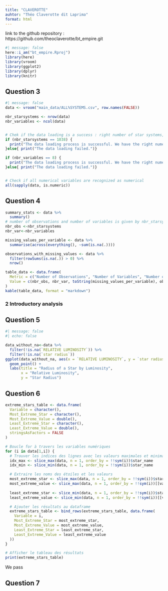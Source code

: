 ```yaml
---
title: "CLAVEROTTE"
auhtor: "Théo Claverotte dit Laprima"
format: html
---
```


link to the github repository : https://github.com/theoclaverotte/bt_empire.git

```r
#| message: false
here::i_am("bt_empire.Rproj")
library(here)
library(vroom)
library(ggplot2)
library(dplyr)
library(knitr)
```

## Question 3
```r
#| message: false
data <- vroom("main_data/ALL%SYSTEMS.csv", row.names(FALSE))

nbr_starsystems <- nrow(data)
nbr_variables <- ncol(data)


# Chek if the data loading is a success : right number of star systems, variables
if (nbr_starsystems == 1038) {
  print("The data loading process is successful. We have the right numer of star systems which is 1038")
}else{ print("The data loading failed.")}

if (nbr_variables == 8) {
  print("The data loading process is successful. We have the right numer of variables which is 8")
}else{ print("The data loading failed.")}


# Check if all numerical variables are recognized as numerical
all(sapply(data, is.numeric))
```

## Question 4
```r
summary_stats <- data %>%
  summary()
# number of observations and number of variables is given by nbr_starsystem and nbr_variables
nbr_obs <-nbr_starsystems
nbr_var<-nbr_variables

missing_values_per_variable <- data %>%
  summarise(across(everything(), ~sum(is.na(.))))

observations_with_missing_values <- data %>%
  filter(rowSums(is.na(.)) > 0) %>%
  nrow()

table_data <- data.frame(
  Metric = c("Number of Observations", "Number of Variables", "Number of Missing Values (Per Variable)", "Number of Observations with at Least One Missing Value"),
  Value = c(nbr_obs, nbr_var, toString(missing_values_per_variable), observations_with_missing_values)
)
kable(table_data, format = "markdown")
```

### 2 Introductory analysis
## Question 5
```r
#| message: false
#| echo: false

data_without_na<-data %>%
  filter(!is.na(`RELATIVE LUMINOSITY`)) %>%
  filter(!is.na(`star radius`))
ggplot(data_without_na, aes(x = `RELATIVE LUMINOSITY`, y = `star radius`) )+ 
  geom_point() + 
  labs(title = "Radius of a Star by Luminosity",
       x = "Relative Luminosity",
       y = "Star Radius") 
```

## Question 6
```r
extreme_stars_table <- data.frame(
  Variable = character(),
  Most_Extreme_Star = character(),
  Most_Extreme_Value = double(),
  Least_Extreme_Star = character(),
  Least_Extreme_Value = double(),
  stringsAsFactors = FALSE
)

# Boucle for à travers les variables numériques
for (i in data[1,i]) {
  # Trouver les indices des lignes avec les valeurs maximales et minimales
  idx_max <- slice_max(data, n = 1, order_by = !!sym(i))$star_name
  idx_min <- slice_min(data, n = 1, order_by = !!sym(i))$star_name

  # Extraire les noms des étoiles et les valeurs
  most_extreme_star <- slice_max(data, n = 1, order_by = !!sym(i))$star_name
  most_extreme_value <- slice_max(data, n = 1, order_by = !!sym(i))[[variable]]
  
  least_extreme_star <- slice_min(data, n = 1, order_by = !!sym(i))$star_name
  least_extreme_value <- slice_min(data, n = 1, order_by = !!sym(i))[[variable]]

  # Ajouter les résultats au dataframe
  extreme_stars_table <- bind_rows(extreme_stars_table, data.frame(
    Variable = i,
    Most_Extreme_Star = most_extreme_star,
    Most_Extreme_Value = most_extreme_value,
    Least_Extreme_Star = least_extreme_star,
    Least_Extreme_Value = least_extreme_value
  ))
}

# Afficher le tableau des résultats
print(extreme_stars_table)

```

We pass 

## Question 7


